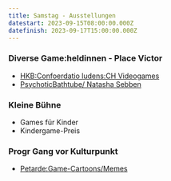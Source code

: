 ```yaml
---
title: Samstag - Ausstellungen
datestart: 2023-09-15T08:00:00.000Z
datefinish: 2023-09-17T15:00:00.000Z
---
```


### Diverse Game\:heldinnen - Place Victor 

* [HKB\:Confoerdatio ludens\:CH Videogames](https://chludens.hypotheses.org/)
* [PsychoticBathtube/ Natasha Sebben](https://www.natsha.ch/psychotic-bathtub)&#x9;

### Kleine Bühne

* Games für Kinder
* Kindergame-Preis&#x9;

### Progr Gang vor     Kulturpunkt

* [Petarde\:Game-Cartoons/Memes](https://petarde.ch/)&#x9;
